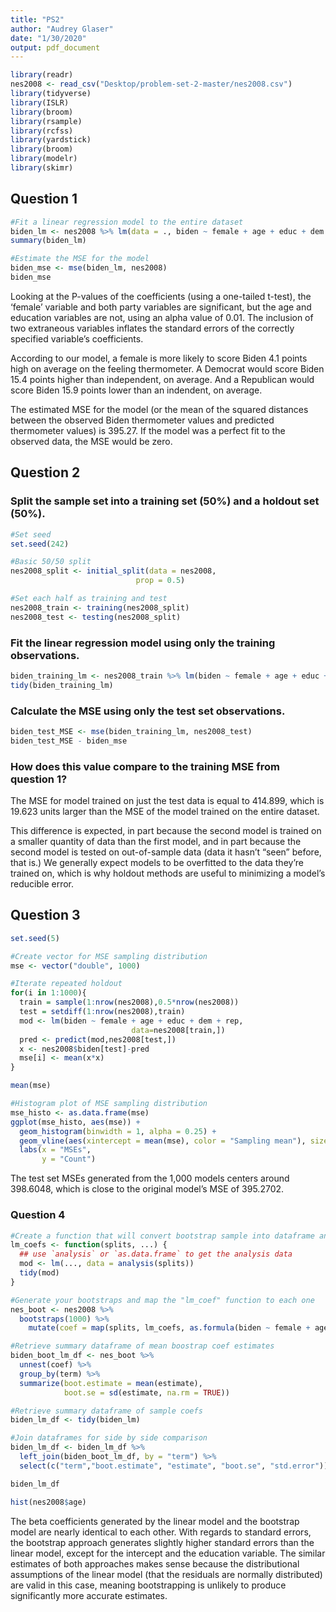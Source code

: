```yaml
---
title: "PS2"
author: "Audrey Glaser"
date: "1/30/2020"
output: pdf_document
---
```


```r
library(readr)
nes2008 <- read_csv("Desktop/problem-set-2-master/nes2008.csv")
library(tidyverse)
library(ISLR)
library(broom)
library(rsample)
library(rcfss)
library(yardstick)
library(broom)
library(modelr)
library(skimr)
```

## Question 1

```r
#Fit a linear regression model to the entire dataset
biden_lm <- nes2008 %>% lm(data = ., biden ~ female + age + educ + dem + rep)
summary(biden_lm)

#Estimate the MSE for the model
biden_mse <- mse(biden_lm, nes2008)
biden_mse
```

Looking at the P-values of the coefficients (using a one-tailed t-test), the 'female' variable and both party variables are significant, but the age and education variables are not, using an alpha value of 0.01. The inclusion of two extraneous variables inflates the standard errors of the correctly specified variable's coefficients.

According to our model, a female is more likely to score Biden 4.1 points high on average on the feeling thermometer. A Democrat would score Biden 15.4 points higher than independent, on average. And a Republican would score Biden 15.9 points lower than an indendent, on average.

The estimated MSE for the model (or the mean of the squared distances between the observed Biden thermometer values and predicted thermometer values) is 395.27. If the model was a perfect fit to the observed data, the MSE would be zero. 

## Question 2

### Split the sample set into a training set (50%) and a holdout set (50%).

```r
#Set seed
set.seed(242)

#Basic 50/50 split
nes2008_split <- initial_split(data = nes2008, 
                            prop = 0.5)

#Set each half as training and test
nes2008_train <- training(nes2008_split)
nes2008_test <- testing(nes2008_split)
```

### Fit the linear regression model using only the training observations.

```r
biden_training_lm <- nes2008_train %>% lm(biden ~ female + age + educ + dem + rep, data = .)
tidy(biden_training_lm)
```

### Calculate the MSE using only the test set observations.

```r
biden_test_MSE <- mse(biden_training_lm, nes2008_test)
biden_test_MSE - biden_mse
```

###  How does this value compare to the training MSE from question 1? 

The MSE for model trained on just the test data is equal to 414.899, which is 19.623 units larger than the MSE of the model trained on the entire dataset. 

This difference is expected, in part because the second model is trained on a smaller quantity of data than the first model, and in part because the second model is tested on out-of-sample data (data it hasn't "seen" before, that is.) We generally expect models to be overfitted to the data they're trained on, which is why holdout methods are useful to minimizing a model's reducible error.

## Question 3

```r
set.seed(5)

#Create vector for MSE sampling distribution
mse <- vector("double", 1000)

#Iterate repeated holdout
for(i in 1:1000){ 
  train = sample(1:nrow(nes2008),0.5*nrow(nes2008))
  test = setdiff(1:nrow(nes2008),train)
  mod <- lm(biden ~ female + age + educ + dem + rep, 
                           data=nes2008[train,])
  pred <- predict(mod,nes2008[test,])
  x <- nes2008$biden[test]-pred
  mse[i] <- mean(x*x)
}

mean(mse)

#Histogram plot of MSE sampling distribution
mse_histo <- as.data.frame(mse)
ggplot(mse_histo, aes(mse)) +
  geom_histogram(binwidth = 1, alpha = 0.25) +
  geom_vline(aes(xintercept = mean(mse), color = "Sampling mean"), size = .5) +
  labs(x = "MSEs",
       y = "Count")
```

The test set MSEs generated from the 1,000 models centers around 398.6048, which is close to the
original model's MSE of 395.2702. 

### Question 4

```r
#Create a function that will convert bootstrap sample into dataframe and fit a model to it
lm_coefs <- function(splits, ...) {
  ## use `analysis` or `as.data.frame` to get the analysis data
  mod <- lm(..., data = analysis(splits))
  tidy(mod)
}

#Generate your bootstraps and map the "lm_coef" function to each one
nes_boot <- nes2008 %>%
  bootstraps(1000) %>%
    mutate(coef = map(splits, lm_coefs, as.formula(biden ~ female + age + educ + dem + rep)))

#Retrieve summary dataframe of mean boostrap coef estimates 
biden_boot_lm_df <- nes_boot %>%
  unnest(coef) %>%
  group_by(term) %>%
  summarize(boot.estimate = mean(estimate),
            boot.se = sd(estimate, na.rm = TRUE))

#Retrieve summary dataframe of sample coefs
biden_lm_df <- tidy(biden_lm)

#Join dataframes for side by side comparison
biden_lm_df <- biden_lm_df %>%
  left_join(biden_boot_lm_df, by = "term") %>%
  select(c("term","boot.estimate", "estimate", "boot.se", "std.error")) 

biden_lm_df

hist(nes2008$age)
```

The beta coefficients generated by the linear model and the bootstrap model are nearly identical to each
other. With regards to standard errors, the bootstrap approach generates slightly higher standard errors than the linear model, except for the intercept and the education variable. The similar estimates of both approaches makes sense because the distributional assumptions of the linear model (that the residuals are normally distributed) are valid in this case, meaning bootstrapping is unlikely to produce significantly more accurate estimates. 

